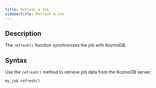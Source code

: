 ```yaml
---
title: Refresh a Job
sidebarTitle: Refresh a Job
---
```


## Description

The `refresh()` function synchronizes the job with KozmoDB.

## Syntax

Use the `refresh()` method to retrieve job data from the KozmoDB server:

```python
my_job.refresh()
```
